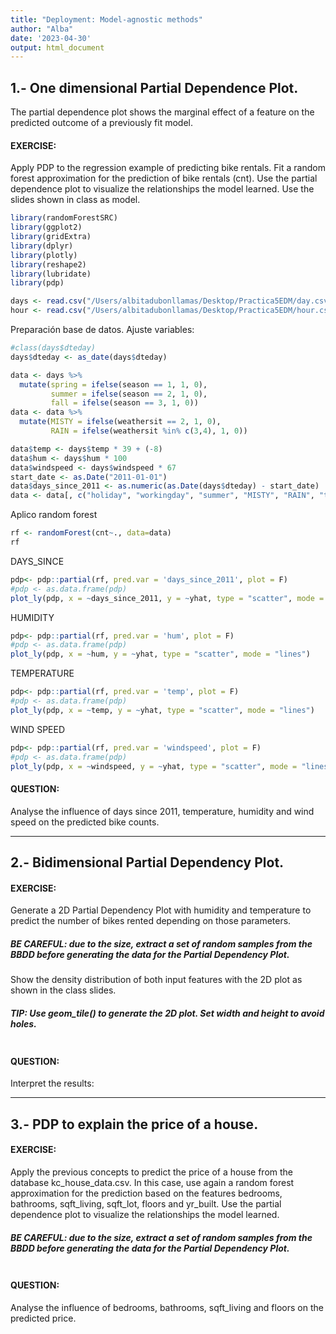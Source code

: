 ```yaml
---
title: "Deployment: Model-agnostic methods"
author: "Alba"
date: '2023-04-30'
output: html_document
---
```


## 1.- One dimensional Partial Dependence Plot.
The partial dependence plot shows the marginal effect of a feature on the predicted outcome of a previously fit model. 
 
#### EXERCISE:
Apply PDP to the regression example of predicting bike rentals. Fit a random forest approximation for the prediction of bike rentals (cnt). Use the partial dependence plot to visualize the relationships the model learned. Use the slides shown in class as model.  


```r
library(randomForestSRC)
library(ggplot2)
library(gridExtra)
library(dplyr)
library(plotly)
library(reshape2)
library(lubridate)
library(pdp)

days <- read.csv("/Users/albitadubonllamas/Desktop/Practica5EDM/day.csv", row.names = 1)
hour <- read.csv("/Users/albitadubonllamas/Desktop/Practica5EDM/hour.csv")
```


Preparación base de datos. Ajuste variables:

```r
#class(days$dteday)
days$dteday <- as_date(days$dteday)

data <- days %>% 
  mutate(spring = ifelse(season == 1, 1, 0),
         summer = ifelse(season == 2, 1, 0),
         fall = ifelse(season == 3, 1, 0))
data <- data %>% 
  mutate(MISTY = ifelse(weathersit == 2, 1, 0),
         RAIN = ifelse(weathersit %in% c(3,4), 1, 0))

data$temp <- days$temp * 39 + (-8)
data$hum <- days$hum * 100
data$windspeed <- days$windspeed * 67
start_date <- as.Date("2011-01-01")
data$days_since_2011 <- as.numeric(as.Date(days$dteday) - start_date)
data <- data[, c("holiday", "workingday", "summer", "MISTY", "RAIN", "temp", "fall", "hum", "windspeed", "days_since_2011", "cnt")]
```


Aplico random forest
```r
rf <- randomForest(cnt~., data=data)
rf
```

DAYS_SINCE

```r
pdp<- pdp::partial(rf, pred.var = 'days_since_2011', plot = F)
#pdp <- as.data.frame(pdp)
plot_ly(pdp, x = ~days_since_2011, y = ~yhat, type = "scatter", mode = "lines")
```


HUMIDITY

```r
pdp<- pdp::partial(rf, pred.var = 'hum', plot = F)
#pdp <- as.data.frame(pdp)
plot_ly(pdp, x = ~hum, y = ~yhat, type = "scatter", mode = "lines")
```

TEMPERATURE

```r
pdp<- pdp::partial(rf, pred.var = 'temp', plot = F)
#pdp <- as.data.frame(pdp)
plot_ly(pdp, x = ~temp, y = ~yhat, type = "scatter", mode = "lines")
```

WIND SPEED

```r
pdp<- pdp::partial(rf, pred.var = 'windspeed', plot = F)
#pdp <- as.data.frame(pdp)
plot_ly(pdp, x = ~windspeed, y = ~yhat, type = "scatter", mode = "lines")
```

#### QUESTION:
Analyse the influence of days since 2011, temperature, humidity and wind speed on the predicted bike counts.


-------------------------------------------------------------------------------

## 2.- Bidimensional Partial Dependency Plot.

#### EXERCISE:
Generate a 2D Partial Dependency Plot with humidity and temperature to predict the number of bikes rented depending on those parameters.

##### BE CAREFUL: due to the size, extract a set of random samples from the BBDD before generating the data for the Partial Dependency Plot. 

Show the density distribution of both input features with the 2D plot as shown in the class slides. 

##### TIP: Use geom_tile() to generate the 2D plot. Set width and height to avoid holes. 



```r

```

#### QUESTION:
Interpret the results:


-------------------------------------------------------------------------------


## 3.- PDP to explain the price of a house.

#### EXERCISE:
Apply the previous concepts to predict the price of a house from the database kc_house_data.csv. In this case, use again a random forest approximation for the prediction based on the features bedrooms, bathrooms, sqft_living, sqft_lot, floors and yr_built. Use the partial dependence plot to visualize the relationships the model learned.

##### BE CAREFUL: due to the size, extract a set of random samples from the BBDD before generating the data for the Partial Dependency Plot. 

```r

```


#### QUESTION:
Analyse the influence of bedrooms, bathrooms, sqft_living and floors on the predicted price.



